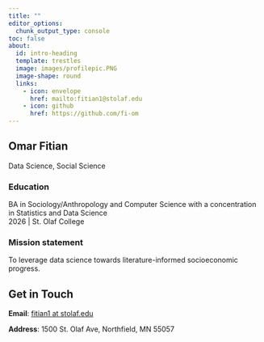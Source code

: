 ```yaml
---
title: ""
editor_options: 
  chunk_output_type: console
toc: false
about:
  id: intro-heading
  template: trestles
  image: images/profilepic.PNG
  image-shape: round
  links:
    - icon: envelope
      href: mailto:fitian1@stolaf.edu
    - icon: github
      href: https://github.com/fi-om
---
```


::: {#intro-heading}
## Omar Fitian

Data Science, Social Science

### Education

BA in Sociology/Anthropology and Computer Science with a concentration in Statistics and Data Science<br>2026 \| St. Olaf College

### Mission statement

To leverage data science towards literature-informed socioeconomic progress.
:::

## Get in Touch

**Email**: <a href='mailto:fitian1@stolaf.edu'>fitian1 at stolaf.edu</a>

**Address**: 1500 St. Olaf Ave, Northfield, MN 55057
